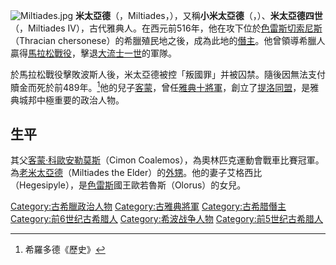 {{unreferenced|time=2013-8-24}}
[[File:Miltiades.jpg|thumb]]
'''米太亞德'''（{{lang-grc|Μιλτιάδης}}，Miltiades，{{bd|前550年||前489年||}}），又稱'''小米太亞德'''（{{lang-grc|Μιλτιάδης ὁ Νεώτερος}}，{{lang|en|Miltiades the Younger}}）、'''米太亞德四世'''（{{lang-grc|Μιλτιάδης Δ`}}，Miltiades IV），古代雅典人。在西元前516年，他在攻下位於[[色雷斯|色雷斯]][[切索尼斯|切索尼斯]]（Thracian chersonese）的希臘殖民地之後，成為此地的[[僭主|僭主]]。他曾領導希臘人贏得[[馬拉松戰役|馬拉松戰役]]，擊退[[大流士一世|大流士一世]]的軍隊。

於馬拉松戰役擊敗波斯人後，米太亞德被控「叛國罪」并被囚禁。隨後因無法支付贖金而死於前489年。<ref>希羅多德《歷史》</ref>他的兒子[[客蒙|客蒙]]，曾任[[雅典十將軍|雅典十將軍]]，創立了[[提洛同盟|提洛同盟]]，是雅典城邦中極重要的政治人物。

==生平==
其父[[客蒙·科歐安勒莫斯|客蒙·科歐安勒莫斯]]（Cimon Coalemos），為奧林匹克運動會戰車比賽冠軍。為[[老米太亞德|老米太亞德]]（Miltiades the Elder）的[[外甥|外甥]]。他的妻子艾格西比（Hegesipyle），是[[色雷斯|色雷斯]]國王歐若魯斯（Olorus）的女兒。
{{Authority control}}
{{DEFAULTSORT:Miltiades the Younger}}
{{Bio-stub}}
{{s-start}}
{{s-reg}}
{{succession box|
 title=[[雅典执政官|雅典执政官]]
前524年-前523年 |
 before=[[克里斯提尼|克里斯提尼]]|
 after=[[卡利亚德斯|卡利亚德斯]]|
 years=
}}
{{s-end}}
{{Ancient Athenian statesmen}}
[[Category:古希臘政治人物|Category:古希臘政治人物]]
[[Category:古雅典將軍|Category:古雅典將軍]]
[[Category:古希腊僭主|Category:古希腊僭主]]
[[Category:前6世纪古希腊人|Category:前6世纪古希腊人]]
[[Category:希波战争人物|Category:希波战争人物]]
[[Category:前5世纪古希腊人|Category:前5世纪古希腊人]]